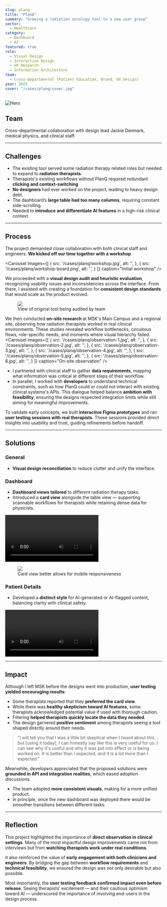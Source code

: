 ```yaml
---
slug: planq
title: "PlanQ"
summary: "Growing a radiation oncology tool to a new user group"
sector:
  - Healthcare
category: 
  - Dashboard
  - AI
featured: true
role:
  - Visual Design
  - Interaction Design
  - UX Research
  - Information Architecture
team:
  - Cross-departmental (Patient Education, Brand, UX Design)
year: 2025
cover: "/cases/planq/cover.jpg"
---
```


![Hero](/cases/planq/cover.jpg)


## Team
Cross-departmental collaboration with design lead Jackie Denmark, medical physics, and clinical staff.  

---

## Challenges

- The existing tool served some radiation therapy related roles but needed to expand to **radiation therapists**.  
- Therapists's existing workflows without PlanQ required redundant **clicking and context-switching**
- **No designers** had ever worked on the project, leading to heavy design debt.  
- The dashboard’s **large table had too many columns**, requiring constant side-scrolling.  
- Needed to **introduce and differentiate AI features** in a high-risk clinical context.  

---

## Process

The project demanded close collaboration with both clinical staff and engineers. **We kicked off our time together with a workshop**.

<Carousel
  images={[
    {
      src: '/cases/planq/workshop.jpg',
      alt: '',
    },
    {
      src: '/cases/planq/workshop-board.png',
      alt: '',
    }
  ]}
      caption="Initial workshop"
/>

We proceeded with a **visual design audit and heuristic evaluation**, recognizing usability issues and inconsistencies across the interface. From there, I assisted with creating a foundation for **consistent design standards** that would scale as the product evolved.  

<figure>
  <img src="/cases/planq/audit.jpg" />
  <figcaption>View of original tool being audited by team</figcaption>
</figure>

We then conducted **on-site research** at MSK's Main Campus and a regional site, observing how radiation therapists worked in real clinical environments. These studies revealed workflow bottlenecks, circuitous flows, role-specific needs, and moments where visual hierarchy failed.  
<Carousel
  images={[
    {
      src: '/cases/planq/observation-1.jpg',
      alt: '',
    },
    {
      src: '/cases/planq/observation-2.jpg',
      alt: '',
    },
        {
      src: '/cases/planq/observation-3.jpg',
      alt: '',
    },
        {
      src: '/cases/planq/observation-4.jpg',
      alt: '',
    },
            {
      src: '/cases/planq/observation-5.jpg',
      alt: '',
    },
                {
      src: '/cases/planq/observation-6.jpg',
      alt: '',
    }
  ]}
      caption="On-site observation"
/>

- I partnered with clinical staff to gather **data requirements**, mapping what information was critical at different steps of their workflow. 
- In parallel, I worked with **developers** to understand technical constraints, such as how PlanQ could or could not interact with existing clinical systems's APIs. This dialogue helped balance **ambition with feasibility**, ensuring the designs respected integration limits while still aiming for meaningful improvements.  

To validate early concepts, we built **interactive Figma prototypes** and ran **user testing sessions with real therapists**. These sessions provided direct insights into usability and trust, guiding refinements before handoff.  

---

## Solutions

### General
- **Visual design reconciliation** to reduce clutter and unify the interface.  

### Dashboard
- **Dashboard views tailored** to different radiation therapy tasks.  
- Introduced a **card view** alongside the table view — supporting scannable workflows for therapists while retaining dense data for physicists. 

<video
  src="/cases/planq/card.mov"
  autoPlay
  loop
  controls
  playsInline
  className="rounded-xl shadow"
/>

<figure>
  <img src="/cases/planq/mobile.png" 
  className="mx-auto w-full max-w-[320px]"/>
  <figcaption>Card view better allows for mobile responsiveness</figcaption>
</figure>

### Patient Details
- Developed a **distinct style** for AI-generated or AI-flagged content, balancing clarity with clinical safety.  

<video
  src="/cases/planq/ai.mov"
  autoPlay
  loop
  controls
  playsInline
  className="rounded-xl shadow"
/>

---


## Impact

Although I left MSK before the designs went into production, **user testing yielded encouraging results**:  

- Some therapists reported that they **preferred the card view**.  
- While there was **healthy skepticism toward AI features**, some therapists acknowledged potential value if used with thorough caution.  
- Filtering **helped therapists quickly locate the data they needed**.  
- The design garnered **positive sentiment** among therapists seeing a tool shaped directly around their needs.  

<div className="my-5 rounded-[28px] border border-white/40 bg-white/80 p-8 shadow-lg">
  <blockquote className="text-xl font-semibold leading-relaxed text-fg">
    "I will tell you that I was a little bit skeptical when I heard about this…but [using it today], I can honestly say like this is very useful for us. I can see why it's useful and why it was put into effect or is being worked on. It is better than I expected, and it is a lot more than I expected."
  </blockquote>
</div>

Meanwhile, developers appreciated that the proposed solutions were **grounded in API and integration realities**, which eased adoption discussions.  

- The team adopted **more consistent visuals**, making for a more unified product.  
- In principle, once the new dashboard was deployed there would be smoother transitions between different tasks.  

---

## Reflection

This project highlighted the importance of **direct observation in clinical settings**. Many of the most impactful design improvements came not from interviews but from **watching therapists work under real conditions**.  

It also reinforced the value of **early engagement with both clinicians and engineers**. By bridging the gap between **workflow requirements** and **technical feasibility**, we ensured the design was not only desirable but also possible.  

Most importantly, the **user testing feedback confirmed impact even before release**. Seeing therapists’ excitement — and their cautious optimism toward AI — underscored the importance of involving end-users in the design process.  
